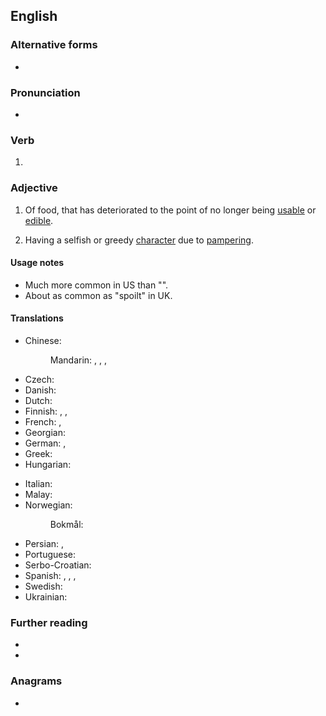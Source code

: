 ==English==

===Alternative forms===
* {{l|en|spoilt}}

===Pronunciation===
* {{rhymes|ɔɪld|lang=en}}

===Verb===
{{head|en|verb form}}

# {{en-past of|spoil}}

===Adjective===
{{en-adj}}

# Of food, that has deteriorated to the point of no longer being [[usable]] or [[edible]].
# {{lb|en|of a person, usually a child}} Having a selfish or greedy [[character]] due to [[pamper]]ing.

====Usage notes====
* Much more common in US than "{{m|en|spoilt}}".
* About as common as "spoilt" in UK.

====Translations====
{{trans-top|of a child}}
* Chinese:
*: Mandarin: {{t+|cmn|寵壞|sc=Hani}}, {{t+|cmn|宠坏|tr=chǒnghuài|sc=Hani}}, {{t+|cmn|溺愛|sc=Hani}}, {{t+|cmn|溺爱|tr=nì'ài|sc=Hani}}
* Czech: {{t|cs|rozmazlený}}
* Danish: {{t|da|forkælet}}
* Dutch: {{t+|nl|verwend}}
* Finnish: {{t+|fi|hemmoteltu}}, {{t|fi|poispilattu}}, {{t+|fi|pilattu}}
* French: {{t+|fr|gâté|m}}, {{t+|fr|pourri|m}}
* Georgian: {{t|ka|გაფუჭებული|sc=Geor}}
* German: {{t+|de|verwöhnt}}, {{t+|de|verzogen}}
* Greek: {{t+|el|κακομαθημένος|sc=Grek}}
* Hungarian: {{t|hu|elkényeztetett}}
{{trans-mid}}
* Italian: {{t+|it|viziato}}
* Malay: {{t|ms|mua}}
* Norwegian:
*: Bokmål: {{t|nb|bortskjemt}}
* Persian: {{t+|fa|لوس|tr=lus|sc=fa-Arab}}, {{t+|fa|ننر|tr=nonor|sc=fa-Arab}}
* Portuguese: {{t|pt|mimado}}
* Serbo-Croatian: {{t|sh|размажено|n|tr=razmaženo|sc=Cyrl}}
* Spanish: {{t+|es|mimado|m}}, {{t+|es|regalón}}, {{t+|es|consentido}}, {{t+|es|malcriado}}
* Swedish: {{t+|sv|bortskämd}}
* Ukrainian: {{t|uk|зіпсований|tr=zipsóvanyj|sc=Cyrl}}
{{trans-bottom}}

===Further reading===
* {{R:OneLook}}
* {{R:GNV|spoiled, spoilt}}

===Anagrams===
* {{anagrams|en|a=deilops|despoil|diploes|diploës|dipoles|elopids|peloids|soliped}}